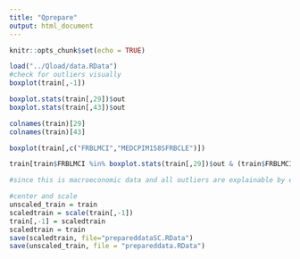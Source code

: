 ```yaml
---
title: "Qprepare"
output: html_document
---
```


```r
knitr::opts_chunk$set(echo = TRUE)
```

```r
load("../Qload/data.RData")
#check for outliers visually
boxplot(train[,-1])

boxplot.stats(train[,29])$out
boxplot.stats(train[,43])$out

colnames(train)[29]
colnames(train)[43]

boxplot(train[,c("FRBLMCI","MEDCPIM158SFRBCLE")])

train[train$FRBLMCI %in% boxplot.stats(train[,29])$out & (train$FRBLMCI>8 | train$FRBLMCI<(-8)) ,c("date","FRBLMCI")]

#since this is macroeconomic data and all outliers are explainable by events or legislations (which can be treated as events as well)
```

```r
#center and scale
unscaled_train = train
scaledtrain = scale(train[,-1])
train[,-1] = scaledtrain
scaledtrain = train
save(scaledtrain, file="prepareddataSC.RData")
save(unscaled_train, file = "prepareddata.RData")
```

